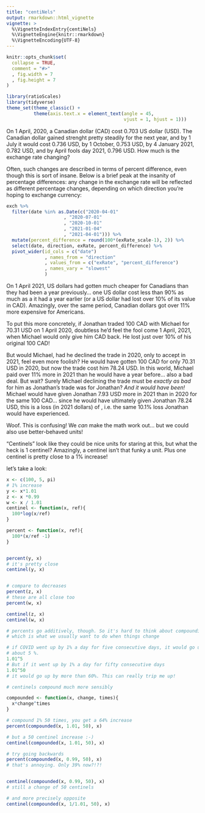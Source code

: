 ```yaml
---
title: "centiNels"
output: rmarkdown::html_vignette
vignette: >
  %\VignetteIndexEntry{centiNels}
  %\VignetteEngine{knitr::rmarkdown}
  %\VignetteEncoding{UTF-8}
---
```


```r
knitr::opts_chunk$set(
  collapse = TRUE,
  comment = "#>"
  , fig.width = 7
  , fig.height = 7
)
```

```r
library(ratioScales)
library(tidyverse)
theme_set(theme_classic() +
          theme(axis.text.x = element_text(angle = 45,
                                           vjust = 1, hjust = 1)))
```

On 1 April, 2020, a Canadian dollar (CAD) cost 0.703 US dollar (USD). The
Canadian dollar gained strenght pretty steadily for the next year, and by 1 July
it would cost 0.736 USD, by  1 October, 0.753 USD, by 4 January 2021, 0.782 USD,
and by April fools day 2021, 0.796 USD. How much is the exchange rate changing?

Often, such changes are described in terms of percent difference, even though
this is sort of insane. Below is a brief peak at the insanity of percentage
differences: any change in the exchange rate will be reflected as different
percentage changes, depending on which direction you're hoping to exchange
currency:

```r
exch %>% 
  filter(date %in% as.Date(c("2020-04-01"
                     , "2020-07-01"
                     , "2020-10-01"
                     , "2021-01-04"
                     , "2021-04-01"))) %>% 
  mutate(percent_difference = round(100*(exRate_scale-1), 2)) %>% 
  select(date, direction, exRate, percent_difference) %>% 
  pivot_wider(id_cols = c("date")
              , names_from = "direction"
              , values_from = c("exRate", "percent_difference")
              , names_vary = "slowest"
              )
```

On 1 April 2021, US dollars had gotten much cheaper for Canadians than they had
been a year previously... one US dollar cost less than 90% as much as a it had a
year earlier (or a US dollar had lost over 10% of its value in CAD). Amazingly,
over the same period, Canadian dollars got over 11% more expensive for
Americans. 

To put this more concretely, if Jonathan traded 100 CAD with Michael for 70.31
USD on 1 April 2020, doubtless he'd feel the fool come 1 April, 2021, when
Michael would only give him \eqn{70.31/0.782411 = 89.86} CAD back. He lost just
over 10% of his original 100 CAD!

But would Michael, had he declined the trade in 2020, only to accept in 2021,
feel even more foolish? He would have gotten 100 CAD for only 70.31 USD in 2020,
but now the trade cost him 78.24 USD. In this world, Michael paid over 11% more
in 2021 than he would have a year before... also a bad deal. But wait? Surely
Michael declining the trade must be *exactly as bad* for him as Jonathan's trade
was for Jonathan? *And it would have been!* Michael would have given Jonathan
7.93 USD more in 2021 than in 2020 for the same 100 CAD... since he would have
ultimately given Jonathan 78.24 USD, this is a loss (in 2021 dollars) of
\eqn{7.93/78.24 = 0.101}, i.e. the same 10.1% loss Jonathan would have
experienced.

Woof. This is confusing! We *can* make the math work out... but we could also
use better-behaved units!


<!-- Next introduce log scaling, nels, centinels, and then show the cool
compounding 1 % and linear change in centinels, ideally with the exhange rate
data. The below is from the blog post -->
"Centinels" look like they could be nice units for staring at this, but what the
heck is 1 centinel? Amazingly, a centinel isn't that funky a unit. Plus one
centinel is pretty close to a 1% increase!

let's take a look:

```r

x <- c(100, 5, pi)
# 1% increase
y <- x*1.01 
z <- x *0.99
w <- x / 1.01
centinel <- function(x, ref){
  100*log(x/ref)
}

percent <- function(x, ref){
  100*(x/ref -1)
}


percent(y, x)
# it's pretty close
centinel(y, x)


# compare to decreases
percent(z, x)
# these are all close too
percent(w, x)

centinel(z, x)
centinel(w, x)  

# percents go additively, though. So it's hard to think about compounding them
# which is what we usually want to do when things change

# if COVID went up by 1% a day for five consecutive days, it would go up by 
# about 5 %. 
1.01^5
# But if it went up by 1% a day for fifty consecutive days
1.01^50
# it would go up by more than 60%. This can really trip me up!

# centinels compound much more sensibly

compounded <- function(x, change, times){
  x*change^times
}

# compound 1% 50 times, you get a 64% increase
percent(compounded(x, 1.01, 50), x)

# but a 50 centinel increase :-)
centinel(compounded(x, 1.01, 50), x)

# try going backwards
percent(compounded(x, 0.99, 50), x)
# that's annoying. Only 39% now?!?!


centinel(compounded(x, 0.99, 50), x)
# still a change of 50 centinels

# and more precisely opposite 
centinel(compounded(x, 1/1.01, 50), x)

```
